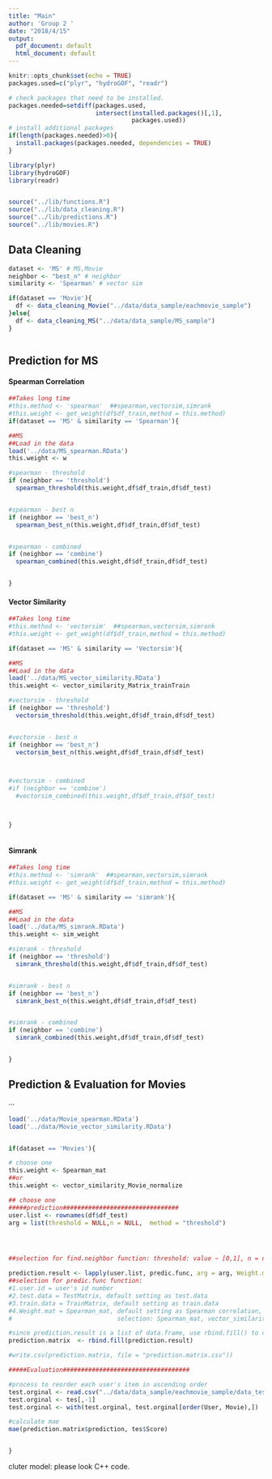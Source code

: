 ```yaml
---
title: "Main"
author: 'Group 2 '
date: "2018/4/15"
output:
  pdf_document: default
  html_document: default
---
```


```r
knitr::opts_chunk$set(echo = TRUE)
packages.used=c("plyr", "hydroGOF", "readr")

# check packages that need to be installed.
packages.needed=setdiff(packages.used, 
                        intersect(installed.packages()[,1], 
                                  packages.used))
# install additional packages
if(length(packages.needed)>0){
  install.packages(packages.needed, dependencies = TRUE)
}

library(plyr)
library(hydroGOF)
library(readr)


source("../lib/functions.R")
source("../lib/data_cleaning.R")
source("../lib/predictions.R")
source("../lib/movies.R")


```

## Data Cleaning



```r
dataset <- 'MS' # MS,Movie
neighbor <- "best_n" # neighbor
similarity <- 'Spearman' # vector sim

if(dataset == 'Movie'){
  df <- data_cleaning_Movie("../data/data_sample/eachmovie_sample")
}else{
  df <- data_cleaning_MS("../data/data_sample/MS_sample")
}



```

## Prediction for MS

#### Spearman Correlation
```r
##Takes long time
#this.method <- 'spearman'  ##spearman,vectorsim,simrank
#this.weight <- get_weight(df$df_train,method = this.method)
if(dataset == 'MS' & similarity == 'Spearman'){

##MS
##Load in the data
load('../data/MS_spearman.RData')
this.weight <- w

#spearman - threshold
if (neighbor == 'threshold')
  spearman_threshold(this.weight,df$df_train,df$df_test)


#spearman - best n
if (neighbor == 'best_n')
  spearman_best_n(this.weight,df$df_train,df$df_test)


#spearman - combined
if (neighbor == 'combine')
  spearman_combined(this.weight,df$df_train,df$df_test)


}

```

#### Vector Similarity
```r
##Takes long time
#this.method <- 'vectorsim'  ##spearman,vectorsim,simrank
#this.weight <- get_weight(df$df_train,method = this.method)

if(dataset == 'MS' & similarity == 'Vectorsim'){

##MS
##Load in the data
load('../data/MS_vector_similarity.RData')
this.weight <- vector_similarity_Matrix_trainTrain

#vectorsim - threshold
if (neighbor == 'threshold')
  vectorsim_threshold(this.weight,df$df_train,df$df_test)


#vectorsim - best n
if (neighbor == 'best_n')
  vectorsim_best_n(this.weight,df$df_train,df$df_test)



#vectorsim - combined
#if (neighbor == 'combine')
  #vectorsim_combined(this.weight,df$df_train,df$df_test)



}



```

#### Simrank

```r
##Takes long time
#this.method <- 'simrank'  ##spearman,vectorsim,simrank
#this.weight <- get_weight(df$df_train,method = this.method)

if(dataset == 'MS' & similarity == 'simrank'){

##MS
##Load in the data
load('../data/MS_simrank.RData')
this.weight <- sim_weight

#simrank - threshold
if (neighbor == 'threshold')
  simrank_threshold(this.weight,df$df_train,df$df_test)


#simrank - best n
if (neighbor == 'best_n')
  simrank_best_n(this.weight,df$df_train,df$df_test)


#simrank - combined
if (neighbor == 'combine')
  simrank_combined(this.weight,df$df_train,df$df_test)


}

```

## Prediction & Evaluation for Movies

···
```r
load('../data/Movie_spearman.RData')
load('../data/Movie_vector_similarity.RData')


if(dataset == 'Movies'){

# choose one
this.weight <- Spearman_mat
##or
this.weight <- vector_similarity_Movie_normalize

## choose one
#####prediction################################
user.list <- rownames(df$df_test)
arg = list(threshold = NULL,n = NULL,  method = "threshold")  




##selection for find.neighbor function: threshold: value ~ [0,1], n = number,  method： threshold, best.n, combine

prediction.result <- lapply(user.list, predic.func, arg = arg, Weight.mat =this.weight)
##selection for predic.func function: 
#1.user.id = user's id number
#2.test.data = TestMatrix, default setting as test.data
#3.train.data = TrainMatrix, default setting as train.data  
#4.Weight.mat = Spearman_mat, default setting as Spearman correlation,
#                             selection: Spearman_mat, vector_similarity_Movies_norm

#since prediction.result is a list of data.frame, use rbind.fill() to combine all the data.frame in the list as one data frame
prediction.matrix  <- rbind.fill(prediction.result)

#write.csv(prediction.matrix, file = "prediction.matrix.csv"))

#####Evaluation###################################

#process to reorder each user's item in ascending order
test.orginal <- read.csv("../data/data_sample/eachmovie_sample/data_test.csv")
test.orginal <- tes[,-1]
test.orginal <- with(test.orginal, test.orginal[order(User, Movie),])

#calculate mae
mae(prediction.matrix$prediction, tes$Score)


}


```

cluter model: please look C++ code.
